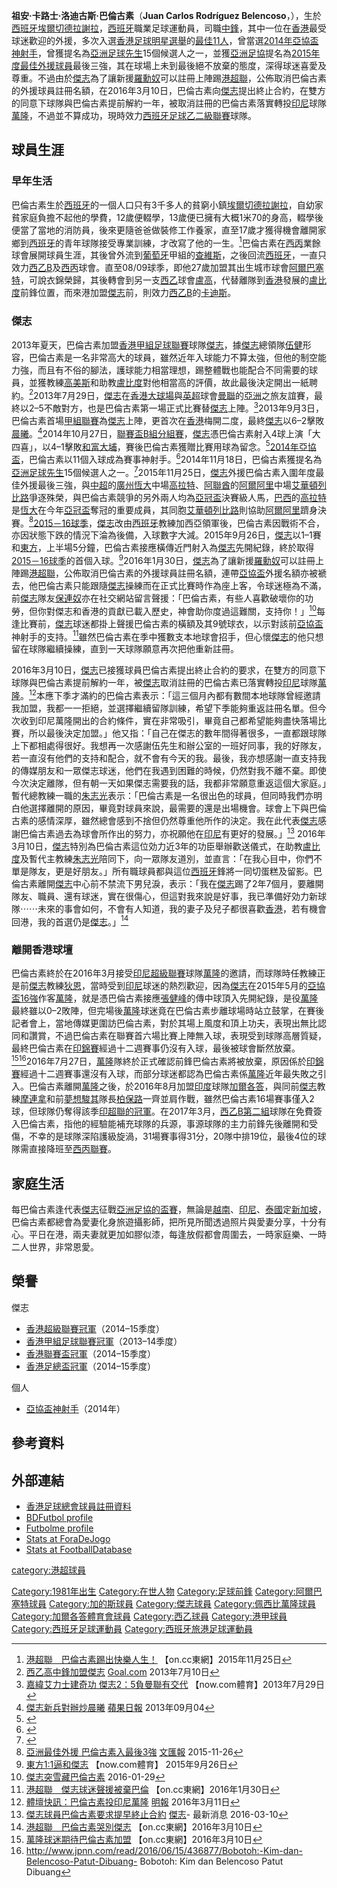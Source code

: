 {{Infobox football biography
| name        = 巴倫古素 <br> Juan Belencoso
| image       = Juan Belencoso.JPG
| image_size  = 240
| fullname    = Juan Carlos Rodríguez Belencoso
| nickname    = 巴神、空中霸王
| birth_date  = {{birth date and age|1981|9|1}} 
| birth_place = [[西班牙|西班牙]]，[[埃爾切德拉謝拉|埃爾切德拉謝拉]]
| height      = {{height|m=1.89}}
| position    = [[前鋒_(足球)|前鋒]]
| currentclub = [[加爾各答體育會|加爾各答]]
| clubnumber  = 19
| youthyears1 = 
| youthclubs1 = 
| years1  = 2000–2001
| clubs1  = {{link-en|坎塔布里亞 (足球會)|Deportivo Rayo Cantabria|坎塔布里亞}}
| caps1   = 28
| goals1  = 12
| years2  = 2001–2002
| clubs2  = [[查維斯體育會|查維斯]]
| caps2   = 12
| goals2  = 2
| years3  = 2002–2004
| clubs3  = [[皇家哈恩足球俱樂部|皇家哈恩]]
| caps3   = 52
| goals3  = 6
| years4  = 2004–2006
| clubs4  = {{link-en|梅利達 (足球會)|Mérida UD|梅利達}}
| caps4   = 55
| goals4  = 26
| years5  = 2006
| clubs5  = [[賀斯比圖勒體育中心|奧斯皮塔萊特]]
| caps5   = 16
| goals5  = 2
| years6  = 2005–2007
| clubs6  = {{link-en|林恩斯|Real Balompédica Linense}}
| caps6   = 38
| goals6  = 17
| years7  = 2007–2008
| clubs7  = {{link-en|巴扎 (足球會)|CD Baza|巴扎}}
| caps7   = 38
| goals7  = 16
| years8  = 2008–2010
| clubs8  = [[阿爾巴塞特足球會|阿爾巴塞特]]
| caps8   = 34
| goals8  = 2
| years9  = 2010–2011
| clubs9  = [[康肯塞足球俱樂部|康肯塞]]
| caps9   = 39
| goals9  = 12
| years10  = 2011–2012
| clubs10  = [[盧戈競技俱樂部|盧高]]
| caps10   = 41
| goals10  = 14
| years11  = 2012–2013
| clubs11  = [[加的斯足球俱樂部|卡迪斯]]
| caps11   = 27
| goals11  = 4
| years12  = 2013–2016
| clubs12  = [[傑志體育會|傑志]]
| caps12   = 55
| goals12  = 36
| years13  = 2016
| clubs13  = [[佩西比萬隆|萬隆]]
| caps13   = 12
| goals13  = 1
| years14  = 2016–2017
| clubs14  = [[加爾各答體育會|加爾各答]]
| caps14   = 13
| goals14  = 2
| years15  = 2017–
| clubs15  = {{link-en|索庫埃利亞莫斯|UD Socuéllamos}}
| caps15   = 0
| goals15  = 0
| nationalyears1 = 
| nationalteam1  = 
| nationalcaps1  =
| nationalgoals1 = 
| pcupdate = 2016年1月9日
| ntupdate = 2014年9月20日
}}
'''祖安·卡路士·洛迪古斯·巴倫古素'''（'''Juan Carlos Rodríguez Belencoso'''，{{bd|1981年|9月1日}}），生於[[西班牙|西班牙]][[埃爾切德拉謝拉|埃爾切德拉謝拉]]，[[西班牙|西班牙]]職業足球運動員，司職[[前鋒_(足球)|中鋒]]，其中一位在[[香港|香港]]最受球迷歡迎的外援，多次入選[[香港足球明星選舉|香港足球明星選舉]]的[[香港足球明星選舉|最佳11人]]，曾當選[[2014年亞洲足協盃|2014年亞協盃神射手]]，曾獲提名為[[亞洲足球先生|亞洲足球先生]]15個候選人之一，並獲[[亞洲足球協會|亞洲足協]]提名為[[亞洲足球協會|2015年度最佳外援球員]]最後三強，其在球場上未到最後絕不放棄的態度，深得球迷喜愛及尊重。不過由於[[傑志|傑志]]為了讓新援[[羅勳奴|羅勳奴]]可以註冊上陣踢[[港超聯|港超聯]]，公佈取消巴倫古素的外援球員註冊名額，在2016年3月10日，巴倫古素向[[傑志|傑志]]提出終止合約，在雙方的同意下球隊與巴倫古素提前解約一年，被取消註冊的巴倫古素落實轉投[[印尼|印尼]]球隊[[佩西比萬隆|萬隆]]，不過並不算成功，現時效力[[西班牙足球乙二級聯賽|西班牙足球乙二級聯賽]]球隊{{link-en|索庫埃利亞莫斯|UD Socuéllamos}}。

==球員生涯==
===早年生活===
巴倫古素生於[[西班牙|西班牙]]的一個人口只有3千多人的貧窮小鎮[[埃爾切德拉謝拉|埃爾切德拉謝拉]]，自幼家貧家庭負擔不起他的學費，12歲便輟學，13歲便已擁有大概1米70的身高，輟學後便當了當地的消防員，後來更隨爸爸做裝修工作養家，直至17歲才獲得機會離開家鄉到[[西班牙|西班牙]]的青年球隊接受專業訓練，才改寫了他的一生。<ref>[http://hk.on.cc/hk/bkn/cnt/sport/20151125/bkn-20151125005012826-1125_00882_001.html 港超聯　巴倫古素踢出快樂人生！] {{Wayback|url=http://hk.on.cc/hk/bkn/cnt/sport/20151125/bkn-20151125005012826-1125_00882_001.html |date=20170111013646 }} 【on.cc東網】2015年11月25日</ref>巴倫古素在[[西班牙足球丙級聯賽|西丙]]業餘球會{{link-en|坎塔布里亞 (足球會)|Deportivo Rayo Cantabria|坎塔布里亞}}展開球員生涯，其後曾外流到[[葡萄牙|葡萄牙]]甲組的[[查維斯體育會|查維斯]]，之後回流[[西班牙|西班牙]]，一直只效力[[西班牙足球乙二級聯賽|西乙B]]及[[西班牙足球丙級聯賽|西丙]]球會。直至08/09球季，即他27歲加盟其出生城市球會[[阿爾巴塞特足球會|阿爾巴塞特]]，可說衣錦榮歸，其後轉會到另一支[[西乙|西乙]]球會[[盧戈競技俱樂部|盧高]]，代替離隊到[[香港|香港]]發展的[[盧比度|盧比度]]前鋒位置，而來港加盟[[傑志|傑志]]前，則效力[[西班牙足球乙二級聯賽|西乙B]]的[[加的斯足球俱樂部|卡迪斯]]。

===傑志===
2013年夏天，巴倫古素加盟[[香港甲組足球聯賽|香港甲組足球聯賽]]球隊[[傑志|傑志]]，據[[傑志|傑志]]總領隊[[伍健|伍健]]形容，巴倫古素是一名非常高大的球員，雖然近年入球能力不算太強，但他的制空能力強，而且有不俗的腳法，護球能力相當理想，踢整體戰也能配合不同需要的球員，並獲教練[[阿歷士·高美斯|高美斯]]和助教[[盧比度|盧比度]]對他相當高的評價，故此最後決定開出一紙聘約。<ref>[http://www.goal.com/hk/news/497/%E8%BD%89%E6%9C%83%E5%B8%82%E5%A0%B4/2013/07/10/4107026/%E8%A5%BF%E4%B9%99%E9%AB%98%E4%B8%AD%E9%8B%92%E5%8A%A0%E7%9B%9F%E5%82%91%E5%BF%97 西乙高中鋒加盟傑志] {{Wayback|url=http://www.goal.com/hk/news/497/%E8%BD%89%E6%9C%83%E5%B8%82%E5%A0%B4/2013/07/10/4107026/%E8%A5%BF%E4%B9%99%E9%AB%98%E4%B8%AD%E9%8B%92%E5%8A%A0%E7%9B%9F%E5%82%91%E5%BF%97 |date=20130717075757 }} [[Goal.com|Goal.com]] 2013年7月10日</ref>2013年7月29日，[[傑志|傑志]]在[[香港大球場|香港大球場]]與[[英超|英超]]球會[[曼聯|曼聯]]的[[亞洲|亞洲]]之旅友誼賽，最終以2–5不敵對方，也是巴倫古素第一場正式比賽替[[傑志|傑志]]上陣。<ref>[http://news.now.com/home/sports/player?newsId=sp7681829161 嘉緯艾力士建奇功 傑志2：5負曼聯有交代] {{Wayback|url=http://news.now.com/home/sports/player?newsId=sp7681829161 |date=20170111005759 }} 【now.com體育】2013年7月29日</ref>2013年9月3日，巴倫古素首場[[香港甲組足球聯賽|甲組聯賽]]為[[傑志|傑志]]上陣，更首次在[[香港|香港]]梅開二度，最終[[傑志|傑志]]以6–2擊敗[[晨曦|晨曦]]。<ref>[http://hk.apple.nextmedia.com/sports/art/20130904/18408037 傑志新兵對辦炒晨曦] {{Wayback|url=http://hk.apple.nextmedia.com/sports/art/20130904/18408037 |date=20161220053648 }} [[蘋果日報|蘋果日報]] 2013年09月04</ref>2014年10月27日，[[2014–15年香港聯賽盃|聯賽盃B組分組賽]]，[[傑志|傑志]]憑巴倫古素射入4球上演「大四喜」，以4–1擊敗[[大埔足球會|和富大埔]]，賽後巴倫古素獲贈比賽用球為留念。<ref>{{cite web|url=http://sports.now.com/home/news/details?id=11027485296|title=巴倫古素大四喜 傑志聯賽盃4：1炒大埔|date=2014年10月28日|publisher=now.com|access-date=2014年11月18日|archive-date=2016年3月11日|archive-url=https://web.archive.org/web/20160311041607/http://sports.now.com/home/news/details?id=11027485296|dead-url=no}}</ref>[[2014年亞洲足協盃|2014年亞協盃]]，巴倫古素以11個入球成為賽事神射手。<ref name="AFCCUPtopscorer">{{cite news|url=http://news.takungpao.com.hk/paper/q/2014/1114/2824460.html|title=亞洲最佳足球員選舉 傑志巴倫古素獲推薦|date=2014-11-14|newspaper=[[大公報|大公報]]|accessdate=2014-11-18|archive-date=2016-03-04|archive-url=https://web.archive.org/web/20160304122147/http://news.takungpao.com.hk/paper/q/2014/1114/2824460.html|dead-url=no}}</ref>2014年11月18日，巴倫古素獲提名為[[亞洲足球先生|亞洲足球先生]]15個候選人之一。<ref>{{cite news|url=http://hk.on.cc/hk/bkn/cnt/sport/20141118/bkn-20141118042657476-1118_00882_001.html|title=港超聯　巴倫古素有份選亞洲足球先生|date=2014年11月18日|newspaper=[[東方日報_(香港)|東方日報 (香港)]]|accessdate=2014年11月18日|archive-date=2014年12月17日|archive-url=https://web.archive.org/web/20141217141735/http://hk.on.cc/hk/bkn/cnt/sport/20141118/bkn-20141118042657476-1118_00882_001.html|dead-url=no}}</ref>2015年11月25日，[[傑志|傑志]]外援巴倫古素入圍年度最佳外援最後三強，與[[中超|中超]]的[[廣州恆大|廣州恆大]]中場[[里卡多·高拉特|高拉特]]、[[阿聯酋|阿聯酋]]的[[阿爾阿里|阿爾阿里]]中場[[埃韦顿·里贝罗|艾華頓列比路]]爭逐殊榮，與巴倫古素競爭的另外兩人均為[[亞洲聯賽冠軍盃|亞冠盃]]決賽級人馬，[[巴西|巴西]]的[[里卡多·高拉特|高拉特]]是[[廣州恆大|恆大]]在今年[[亞洲聯賽冠軍盃|亞冠盃]]奪冠的重要成員，其同胞[[埃韦顿·里贝罗|艾華頓列比路]]則協助[[阿爾阿里|阿爾阿里]]躋身決賽。<ref>[http://paper.wenweipo.com/2015/11/26/SP1511260021.htm 亞洲最佳外援 巴倫古素入最後3強] {{Wayback|url=http://paper.wenweipo.com/2015/11/26/SP1511260021.htm |date=20190913154927 }} [[文汇报_(香港)|文匯報]] 2015-11-26</ref>[[2015－16年度香港超級聯賽|2015－16球季]]，[[傑志|傑志]]改由[[西班牙|西班牙]]教練加西亞領軍後，巴倫古素因戰術不合，亦因狀態下跌的情況下淪為後備，入球數字大減。2015年9月26日，[[傑志|傑志]]以1–1賽和[[東方足球隊|東方]]，上半場5分鐘，巴倫古素接應橫傳近門射入為[[傑志|傑志]]先開紀錄，終於取得[[2015－16年度香港超級聯賽|2015－16球季]]的首個入球。<ref>[http://news.now.com/home/sports/player?newsId=sp13346930835【港超戰報】法圖斯補時建奇功 東方1:1逼和傑志] {{Wayback|url=http://news.now.com/home/sports/player?newsId=sp13346930835 |date=20160605043717 }} 【now.com體育】 2015年9月26日</ref>2016年1月30日，[[傑志|傑志]]為了讓新援[[羅勳奴|羅勳奴]]可以註冊上陣踢[[港超聯|港超聯]]，公佈取消巴倫古素的外援球員註冊名額，連帶[[亞協盃|亞協盃]]外援名額亦被褫去，他巴倫古素只能跟隨[[傑志|傑志]]操練而在正式比賽時作為座上客，令球迷極為不滿，前[[傑志|傑志]]隊友[[保連奴|保連奴]]亦在社交網站留言聲援：「巴倫古素，有些人喜歡破壞你的功勞，但你對傑志和香港的貢獻已載入歷史，神會助你度過這難關，支持你！」<ref>[http://www.singtaousa.com/643584/post-%E5%82%91%E5%BF%97%E7%AA%81%E9%9B%AA%E8%97%8F%E5%B7%B4%E5%80%AB%E5%8F%A4%E7%B4%A0/?variant=zh-hk&fs=16 傑志突雪藏巴倫古素] {{Wayback|url=http://www.singtaousa.com/643584/post-%E5%82%91%E5%BF%97%E7%AA%81%E9%9B%AA%E8%97%8F%E5%B7%B4%E5%80%AB%E5%8F%A4%E7%B4%A0/?variant=zh-hk&fs=16 |date=20160808064415 }} 2016-01-29</ref>每逢比賽前，[[傑志|傑志]]球迷都掛上聲援巴倫古素的橫額及其9號球衣，以示對該前[[亞協盃|亞協盃]]神射手的支持。<ref>[http://hk.on.cc/hk/bkn/cnt/sport/20160130/bkn-20160130173625790-0130_00882_001.html 港超聯　傑志球迷聲援被棄巴倫] {{Wayback|url=http://hk.on.cc/hk/bkn/cnt/sport/20160130/bkn-20160130173625790-0130_00882_001.html |date=20170111013640 }} 【on.cc東網】2016年1月30日</ref>雖然巴倫古素在季中獲數支本地球會招手，但心懷[[傑志|傑志]]的他只想留在球隊繼續操練，直到一天球隊願意再次把他重新註冊。

2016年3月10日，[[傑志|傑志]]已接獲球員巴倫古素提出終止合約的要求，在雙方的同意下球隊與巴倫古素提前解約一年，被[[傑志|傑志]]取消註冊的巴倫古素已落實轉投[[印尼|印尼]]球隊[[佩西比萬隆|萬隆]]。<ref>[http://news.mingpao.com/pns/dailynews/web_tc/article/20160311/s00015/1457631763012 體壇快訊：巴倫古素投印尼萬隆] {{Wayback|url=http://news.mingpao.com/pns/dailynews/web_tc/article/20160311/s00015/1457631763012 |date=20170111082723 }} [[明報|明報]] 2016年3月11日</ref>本應下季才滿約的巴倫古素表示：「這三個月內都有數間本地球隊曾經邀請我加盟，我都一一拒絕，並選擇繼續留隊訓練，希望下季能夠重返註冊名單。但今次收到印尼萬隆開出的合約條件，實在非常吸引，畢竟自己都希望能夠盡快落場比賽，所以最後決定加盟。」他又指：「自己在傑志的數年間得著很多，一直都跟球隊上下都相處得很好。我想再一次感謝伍先生和辦公室的一班好同事，我的好隊友，若一直沒有他們的支持和配合，就不會有今天的我。最後，我亦想感謝一直支持我的傳媒朋友和一眾傑志球迷，他們在我遇到困難的時候，仍然對我不離不棄。即使今次決定離隊，但有朝一天如果傑志需要我的話，我都非常願意重返這個大家庭。」暫代總教練一職的[[朱志光|朱志光]]表示：「巴倫古素是一名很出色的球員，但同時我們亦明白他選擇離開的原因，畢竟對球員來說，最需要的還是出場機會。球會上下與巴倫古素的感情深厚，雖然總會感到不捨但仍然尊重他所作的決定。我在此代表[[傑志|傑志]]感謝巴倫古素過去為球會所作出的努力，亦祝願他在[[印尼|印尼]]有更好的發展。」<ref>[http://www.kitchee.com/news.php?id=408 傑志球員巴倫古素要求提早終止合約] {{Wayback|url=http://www.kitchee.com/news.php?id=408 |date=20160411160240 }} [[傑志|傑志]]- 最新消息 2016-03-10</ref> 2016年3月10日，[[傑志|傑志]]特別為巴倫古素這位効力近3年的功臣舉辦歡送儀式，在助教[[盧比度|盧比度]]及暫代主教練[[朱志光|朱志光]]陪同下，向一眾隊友道別，並直言：「在我心目中，你們不單是隊友，更是好朋友。」所有職球員都與這位[[西班牙|西班牙]]鋒將一同切蛋糕及留影。巴倫古素離開[[傑志|傑志]]中心前不禁流下男兒淚，表示：「我在[[傑志|傑志]]踢了2年7個月，要離開隊友、職員、還有球迷，實在很傷心，但這對我來說是好事，我已準備好効力新球隊⋯⋯未來的事會如何，不會有人知道，我的妻子及兒子都很喜歡[[香港|香港]]，若有機會回港，我的首選仍是[[傑志|傑志]]。」<ref>[http://hk.on.cc/hk/bkn/cnt/sport/20160310/bkn-20160310161807373-0310_00882_001.html 港超聯　巴倫古素哭別傑志] {{Wayback|url=http://hk.on.cc/hk/bkn/cnt/sport/20160310/bkn-20160310161807373-0310_00882_001.html |date=20170111013643 }} 【on.cc東網】2016年3月10日</ref>

===離開香港球壇===
巴倫古素終於在2016年3月接受[[印尼超級聯賽|印尼超級聯賽]]球隊[[佩西比萬隆|萬隆]]的邀請，而球隊時任教練正是前[[傑志|傑志]]教練[[狄恩·安東歷|狄恩]]，當時受到[[印尼|印尼]]球迷的熱烈歡迎，因為[[傑志|傑志]]在2015年5月的[[2015年亞洲足協盃|亞協盃16強]]作客[[佩西比萬隆|萬隆]]，就是憑巴倫古素接應[[張健峰|張健峰]]的傳中球頂入先開紀錄，是役[[佩西比萬隆|萬隆]]最終雖以0–2敗陣，但完場後[[佩西比萬隆|萬隆]]球迷竟在巴倫古素步離球場時站立鼓掌，在賽後記者會上，當地傳媒更圍訪巴倫古素，對於其場上風度和頂上功夫，表現出無比認同和讚賞，不過巴倫古素在聯賽首六場比賽上陣無入球，表現受到球隊高層質疑，最終巴倫古素在[[印尼超級聯賽|印錦賽]]經過十二週賽事仍沒有入球，最後被球會斷然放棄。<ref>[http://hk.on.cc/hk/bkn/cnt/sport/20160310/bkn-20160310190001202-0310_00882_001.html 萬隆球迷期待巴倫古素加盟] {{Wayback|url=http://hk.on.cc/hk/bkn/cnt/sport/20160310/bkn-20160310190001202-0310_00882_001.html |date=20161220054309 }} 【on.cc東網】2016年3月10日</ref><ref>http://www.jpnn.com/read/2016/06/15/436877/Bobotoh:-Kim-dan-Belencoso-Patut-Dibuang- {{Wayback|url=http://www.jpnn.com/read/2016/06/15/436877/Bobotoh:-Kim-dan-Belencoso-Patut-Dibuang- |date=20160618080648 }} Bobotoh: Kim dan Belencoso Patut Dibuang</ref>2016年7月27日，[[佩西比萬隆|萬隆]]隊終於正式確認前鋒巴倫古素將被放棄，原因係於[[印尼超級聯賽|印錦賽]]經過十二週賽事還沒有入球，而部分球迷都認為巴倫古素係[[佩西比萬隆|萬隆]]近年最失敗之引入。巴倫古素離開[[佩西比萬隆|萬隆]]之後，於2016年8月加盟[[印度|印度]]球隊[[加爾各答體育會|加爾各答]]，與同前[[傑志|傑志]]教練[[荷西·摩連拿|摩連拿]]和前[[夢想駿其|夢想駿其]]隊長[[柏保路·加亞度|柏保路]]一齊並肩作戰，雖然巴倫古素16場賽事僅入2球，但球隊仍奪得該季[[印度超級聯賽|印超聯的冠軍]]。在2017年3月，[[西班牙足球乙二級聯賽|西乙B第二組]]球隊{{link-en|索庫埃利亞莫斯|UD Socuéllamos}}在免費簽入巴倫古素，指他的經驗能補充球隊的兵源，事源球隊的主力前鋒先後離開和受傷，不幸的是球隊深陷護級旋渦，31場賽事得31分，20隊中排19位，最後4位的球隊需直接降班至[[西班牙足球丙級聯賽|西丙聯賽]]。

==家庭生活==
每巴倫古素逢代表[[傑志|傑志]]征戰[[亞洲足協盃|亞洲足協的盃賽]]，無論是[[越南|越南]]、[[印尼|印尼]]、[[泰國|泰國]]定[[新加坡|新加坡]]，巴倫古素都總會為愛妻化身旅遊攝影師，把所見所聞透過照片與愛妻分享，十分有心。平日在港，兩夫妻就更加如膠似漆，每逢放假都會周圍去，一時家庭樂、一時二人世界，非常恩愛。

==榮譽==
;傑志
* [[香港超級聯賽|香港超級聯賽冠軍]]（2014–15季度）
* [[香港甲組足球聯賽|香港甲組足球聯賽冠軍]]（2013–14季度）
* [[香港聯賽盃|香港聯賽盃冠軍]]（2014–15季度）
* [[香港足總盃|香港足總盃冠軍]]（2014–15季度）
;個人
* [[2014年亞洲足協盃|亞協盃神射手]]（2014年）

==參考資料==
{{reflist}}

==外部連結==
* [https://www.hkfa.com/ch/club/4/detail?player=12597 香港足球總會球員註冊資料] {{Wayback|url=https://www.hkfa.com/ch/club/4/detail?player=12597 |date=20170624171953 }}
* [http://www.bdfutbol.com/en/j/j9283.html BDFutbol profile] {{Wayback|url=http://www.bdfutbol.com/en/j/j9283.html |date=20200330035240 }}
* [https://web.archive.org/web/20121021130319/http://futbolme.com/com/jugadores.asp?id_jugador=12845 Futbolme profile] {{es icon}}
* [http://foradejogo.net/player.php?player=198109010005&language=2 Stats at ForaDeJogo] {{Wayback|url=http://foradejogo.net/player.php?player=198109010005&language=2 |date=20140812202256 }}
* [http://www.footballdatabase.eu/football.joueurs.juan.belencoso.44618.en.html Stats at FootballDatabase] {{Wayback|url=http://www.footballdatabase.eu/football.joueurs.juan.belencoso.44618.en.html |date=20170915081208 }}

{{DEFAULTSORT:Belencoso, Juan Carlos Rodriguez}}
[[Category:1981年出生|Category:1981年出生]]
[[Category:在世人物|Category:在世人物]]
[[Category:足球前鋒|Category:足球前鋒]]
[[Category:阿爾巴塞特球員|Category:阿爾巴塞特球員]]
[[Category:加的斯球員|Category:加的斯球員]]
[[Category:傑志球員|Category:傑志球員]]
[[Category:佩西比萬隆球員|Category:佩西比萬隆球員]]
[[Category:加爾各答體育會球員|Category:加爾各答體育會球員]]
[[Category:西乙球員|Category:西乙球員]]
[[Category:港甲球員|Category:港甲球員]]
[[category:港超球員|category:港超球員]]
[[Category:西班牙足球運動員|Category:西班牙足球運動員]]
[[Category:西班牙旅港足球運動員|Category:西班牙旅港足球運動員]]